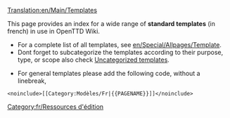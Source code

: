 [[Translation:en/Main/Templates]]

This page provides an index for a wide range of '''standard templates''' (in french) in use in OpenTTD Wiki.

* For a complete list of all templates, see [[en/Special/Allpages/Template]]. 
* Dont forget to subcategorize the templates according to their purpose, type, or scope also check [[en/Special/Uncategorizedtemplates|Uncategorized templates]].


* For general templates please add the following code, without a linebreak, 
<pre>
<noinclude>[[Category:Modèles/Fr|{{PAGENAME}}]]</noinclude>
</pre>

[[Category:fr/Ressources d'édition]]